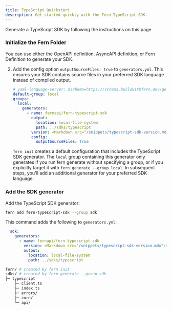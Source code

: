 ```yaml
---
title: TypeScript Quickstart
description: Get started quickly with the Fern TypeScript SDK.
---
```


<Markdown src="/products/sdks/snippets/demo-warning.mdx"/>

Generate a TypeScript SDK by following the instructions on this page. 

<Steps>
<Markdown src="/products/sdks/snippets/install-cli.mdx"/>

  ### Initialize the Fern Folder

  You can use either the OpenAPI definition, AsyncAPI definition, or Fern Definition to generate your SDK.

  <AccordionGroup>
  <Markdown src="/products/sdks/snippets/option-1-openapi.mdx"/>

  <Markdown src="/products/sdks/snippets/option-2-asyncapi.mdx"/>

  <Accordion title="Option 3: Fern Definition">
  
  <Markdown src="/products/sdks/snippets/option-3-fern-def.mdx"/>

  2.    Add the config option `outputSourceFiles: true` to
        `generators.yml`. This ensures your SDK contains source files in
        your preferred SDK language instead of compiled output. 

        ```yaml {11-12}
        # yaml-language-server: $schema=https://schema.buildwithfern.dev/generators-yml.json
        default-group: local
        groups:
          local:
            generators:
              - name: fernapi/fern-typescript-sdk
                output:
                  location: local-file-system
                  path: ../sdks/typescript
                version: <Markdown src="/snippets/typescript-sdk-version.mdx"/>
                config:
                  outputSourceFiles: true
        ```

        <Note>`fern init` creates a default configuration that includes the
        TypeScript SDK generator. The `local` group containing this
        generator only generates if you run fern generate without specifying a
        group, or if you explicitly target it with `fern generate --group
        local`. In subsequent steps, you'll add an additional generator for your
        preferred SDK language.</Note>
    </Accordion>
    
  </AccordionGroup>

<Markdown src="/products/sdks/snippets/pass-fern-check.mdx"/>

### Add the SDK generator

Add the TypeScript SDK generator:

```bash
fern add fern-typescript-sdk --group sdk
```

This command adds the following to `generators.yml`:

```yaml
  sdk:
    generators:
      - name: fernapi/fern-typescript-sdk
        version: <Markdown src="/snippets/typescript-sdk-version.mdx"/>
        output:
          location: local-file-system
          path: ../sdks/typescript
```
<Markdown src="/products/sdks/snippets/generate-sdk.mdx"/>

```bash
fern/ # created by fern init
sdks/ # created by fern generate --group sdk
├─ typescript
    ├─ Client.ts
    ├─ index.ts
    ├─ errors/
    ├─ core/
    └─ api/
```
  
</Steps>
